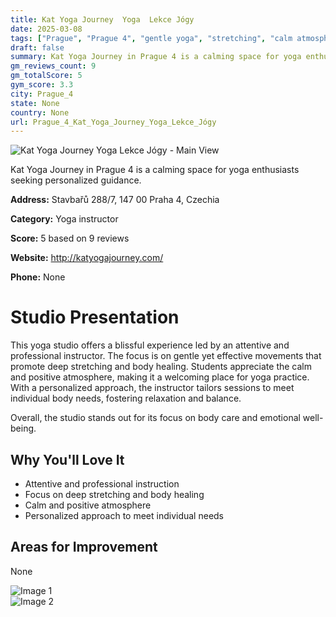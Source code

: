 ```yaml
---
title: Kat Yoga Journey  Yoga  Lekce Jógy
date: 2025-03-08
tags: ["Prague", "Prague 4", "gentle yoga", "stretching", "calm atmosphere", "personalized instruction", "Prague 4"]  
draft: false
summary: Kat Yoga Journey in Prague 4 is a calming space for yoga enthusiasts seeking personalized guidance.
gm_reviews_count: 9
gm_totalScore: 5
gym_score: 3.3
city: Prague_4
state: None
country: None
url: Prague_4_Kat_Yoga_Journey_Yoga_Lekce_Jógy
---
```


<div className="aspect-[16/9] relative my-8">
  <img 
    src="https://lh5.googleusercontent.com/p/AF1QipPmegcGf_Oj74I1sg3LRNv5NOxpwqd33UsXFq_i=w1920-h1080-k-no"
    alt="Kat Yoga Journey  Yoga  Lekce Jógy - Main View"
    className="object-cover absolute inset-0 w-full h-full rounded-lg"
  />
</div>

Kat Yoga Journey in Prague 4 is a calming space for yoga enthusiasts seeking personalized guidance.

**Address:** Stavbařů 288/7, 147 00 Praha 4, Czechia

**Category:** Yoga instructor

**Score:** 5 based on 9 reviews

**Website:** http://katyogajourney.com/

**Phone:** None

# Studio Presentation

This yoga studio offers a blissful experience led by an attentive and professional instructor. The focus is on gentle yet effective movements that promote deep stretching and body healing. Students appreciate the calm and positive atmosphere, making it a welcoming place for yoga practice. With a personalized approach, the instructor tailors sessions to meet individual body needs, fostering relaxation and balance.

Overall, the studio stands out for its focus on body care and emotional well-being.

## Why You'll Love It

- Attentive and professional instruction
- Focus on deep stretching and body healing
- Calm and positive atmosphere
- Personalized approach to meet individual needs

## Areas for Improvement

None

<div className="grid grid-cols-1 xl:grid-cols-2 gap-4 my-8">
<div className="aspect-[4/3] relative"><img src="https://lh3.googleusercontent.com/gps-cs-s/AB5caB_TOMmorvIkyDIexvyd-Ks0VmzIMIaqQnbMKfcb_ctlc6RnugkB9-mt0TOjU8D_VAJtTCwKZBSxZq0g6qo4n86ItbqgTaBDQqg_oVKV7ZJ3j1sUx97YSJPZL0N3juGh-iqHvHc=w1920-h1080-k-no" alt="Image 1" className="object-cover absolute inset-0 w-full h-full rounded-lg" /></div>
<div className="aspect-[4/3] relative"><img src="https://streetviewpixels-pa.googleapis.com/v1/thumbnail?panoid=wUq_rD8mUIGR_HouXTdkbA&cb_client=maps_sv.tactile.gps&w=203&h=100&yaw=52.526325&pitch=0&thumbfov=100" alt="Image 2" className="object-cover absolute inset-0 w-full h-full rounded-lg" /></div>
</div>